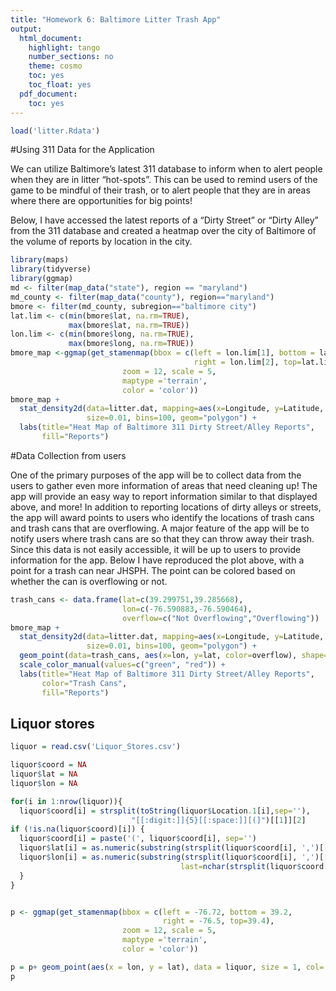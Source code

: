 ```yaml
---
title: "Homework 6: Baltimore Litter Trash App"
output:
  html_document:
    highlight: tango
    number_sections: no
    theme: cosmo
    toc: yes
    toc_float: yes
  pdf_document:
    toc: yes
---
```


```r
load('litter.Rdata')
```

#Using 311 Data for the Application

We can utilize Baltimore's latest 311 database to inform when to alert people when they are in litter "hot-spots". This can be used to remind users of the game to be mindful of their trash, or to alert people that they are in areas where there are opportunities for big points! 

Below, I have accessed the latest reports of a "Dirty Street" or "Dirty Alley" from the 311 database and created a heatmap over the city of Baltimore of the volume of reports by location in the city.

```r
library(maps)
library(tidyverse)
library(ggmap)
md <- filter(map_data("state"), region == "maryland")
md_county <- filter(map_data("county"), region=="maryland")
bmore <- filter(md_county, subregion=="baltimore city")
lat.lim <- c(min(bmore$lat, na.rm=TRUE),
             max(bmore$lat, na.rm=TRUE))
lon.lim <- c(min(bmore$long, na.rm=TRUE),
             max(bmore$long, na.rm=TRUE))
bmore_map <-ggmap(get_stamenmap(bbox = c(left = lon.lim[1], bottom = lat.lim[1],
                                         right = lon.lim[2], top=lat.lim[2]),
                         zoom = 12, scale = 5,
                         maptype ='terrain',
                         color = 'color')) 
bmore_map +
  stat_density2d(data=litter.dat, mapping=aes(x=Longitude, y=Latitude, fill=..level..), alpha=0.1,
                 size=0.01, bins=100, geom="polygon") +
  labs(title="Heat Map of Baltimore 311 Dirty Street/Alley Reports",
       fill="Reports")
```

#Data Collection from users

One of the primary purposes of the app will be to collect data from the users to gather even more information of areas that need cleaning up! The app will provide an easy way to report information similar to that displayed above, and more! In addition to reporting locations of dirty alleys or streets, the app will award points to users who identify the locations of trash cans and trash cans that are overflowing. A major feature of the app will be to notify users where trash cans are so that they can throw away their trash. Since this data is not easily accessible, it will be up to users to provide information for the app. Below I have reproduced the plot above, with a point for a trash can near JHSPH. The point can be colored based on whether the can is overflowing or not.

```r
trash_cans <- data.frame(lat=c(39.299751,39.285668),
                         lon=c(-76.590883,-76.590464),
                         overflow=c("Not Overflowing","Overflowing"))
bmore_map +
  stat_density2d(data=litter.dat, mapping=aes(x=Longitude, y=Latitude, fill=..level..), alpha=0.1,
                 size=0.01, bins=100, geom="polygon") +
  geom_point(data=trash_cans, aes(x=lon, y=lat, color=overflow), shape=15) +
  scale_color_manual(values=c("green", "red")) +
  labs(title="Heat Map of Baltimore 311 Dirty Street/Alley Reports",
       color="Trash Cans",
       fill="Reports")
```

## Liquor stores

```r
liquor = read.csv('Liquor_Stores.csv')

liquor$coord = NA
liquor$lat = NA
liquor$lon = NA

for(i in 1:nrow(liquor)){
  liquor$coord[i] = strsplit(toString(liquor$Location.1[i],sep=''), 
                           "[[:digit:]]{5}[[:space:]][(]")[[1]][2]
if (!is.na(liquor$coord)[i]) {
  liquor$coord[i] = paste('(', liquor$coord[i], sep='')
  liquor$lat[i] = as.numeric(substring(strsplit(liquor$coord[i], ',')[[1]][1],first=2))
  liquor$lon[i] = as.numeric(substring(strsplit(liquor$coord[i], ',')[[1]][2], first=1, 
                                      last=nchar(strsplit(liquor$coord[i], ',')[[1]][2])-1))
  }
}


p <- ggmap(get_stamenmap(bbox = c(left = -76.72, bottom = 39.2,
                                  right = -76.5, top=39.4),
                         zoom = 12, scale = 5,
                         maptype ='terrain',
                         color = 'color'))

p = p+ geom_point(aes(x = lon, y = lat), data = liquor, size = 1, col='red')
p
```
